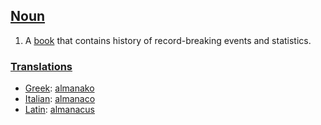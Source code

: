 ==[[Noun]]==

# A [[book]] that contains history of record-breaking events and statistics.

===[[Translations]]===

*[[Greek]]: [[almanako]]
*[[Italian]]: [[almanaco]]
*[[Latin]]: [[almanacus]]